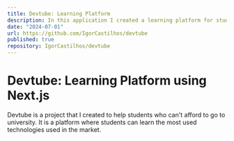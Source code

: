 ```yaml
---
title: Devtube: Learning Platform
description: In this application I created a learning platform for students who can't afford going to university
date: "2024-07-01"
url: https://github.com/IgorCastilhos/devtube
published: true
repository: IgorCastilhos/devtube
---
```



# Devtube: Learning Platform using Next.js

Devtube is a project that I created to help students who can't afford to go to university. It is a platform where students can learn the most used technologies used in the market.
